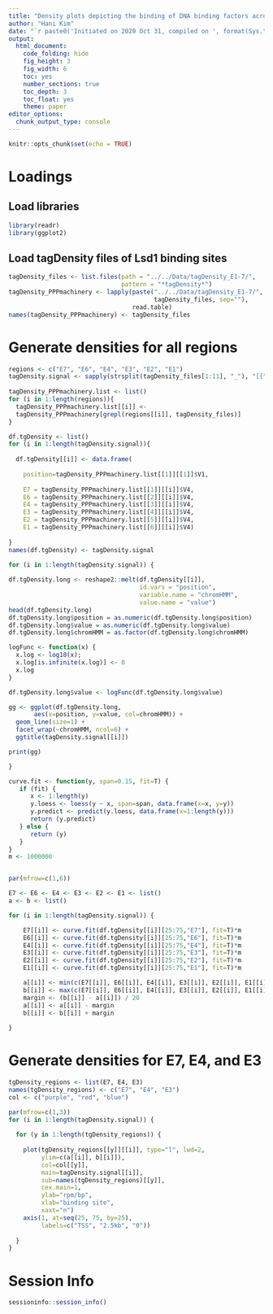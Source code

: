 ```yaml
---
title: "Density plots depicting the binding of DNA binding factors across regulatory domains"
author: "Hani Kim"
date: "`r paste0('Initiated on 2020 Oct 31, compiled on ', format(Sys.time(), '%Y %b %d'))`"
output:
  html_document:
    code_folding: hide
    fig_height: 3
    fig_width: 6
    toc: yes
    number_sections: true
    toc_depth: 3
    toc_float: yes
    theme: paper
editor_options: 
  chunk_output_type: console
---
```


```r
knitr::opts_chunk$set(echo = TRUE)
```

# Loadings
## Load libraries
```r
library(readr)
library(ggplot2)
```

## Load tagDensity files of Lsd1 binding sites
```r
tagDensity_files <- list.files(path = "../../Data/tagDensity_E1-7/",
                               pattern = "*tagDensity*")
tagDensity_PPPmachinery <- lapply(paste("../../Data/tagDensity_E1-7/", 
                                        tagDensity_files, sep=""), 
                                  read.table)
names(tagDensity_PPPmachinery) <- tagDensity_files
```

# Generate densities for all regions
```r
regions <- c("E7", "E6", "E4", "E3", "E2", "E1")
tagDensity.signal <- sapply(strsplit(tagDensity_files[1:11], "_"), "[[", 3)
  
tagDensity_PPPmachinery.list <- list()
for (i in 1:length(regions)){
  tagDensity_PPPmachinery.list[[i]] <-
  tagDensity_PPPmachinery[grepl(regions[[i]], tagDensity_files)]
}
```

```r
df.tgDensity <- list()
for (i in 1:length(tagDensity.signal)){
  
  df.tgDensity[[i]] <- data.frame(
    
    position=tagDensity_PPPmachinery.list[[1]][[1]]$V1,
    
    E7 = tagDensity_PPPmachinery.list[[1]][[i]]$V4,
    E6 = tagDensity_PPPmachinery.list[[2]][[i]]$V4,
    E4 = tagDensity_PPPmachinery.list[[3]][[i]]$V4,
    E3 = tagDensity_PPPmachinery.list[[4]][[i]]$V4,
    E2 = tagDensity_PPPmachinery.list[[5]][[i]]$V4,
    E1 = tagDensity_PPPmachinery.list[[6]][[i]]$V4)
  
}
names(df.tgDensity) <- tagDensity.signal
```

```r
for (i in 1:length(tagDensity.signal)) {
  
df.tgDensity.long <- reshape2::melt(df.tgDensity[[i]], 
                                    id.vars = "position",
                                    variable.name = "chromHMM", 
                                    value.name = "value")
head(df.tgDensity.long)
df.tgDensity.long$position = as.numeric(df.tgDensity.long$position)
df.tgDensity.long$value = as.numeric(df.tgDensity.long$value)
df.tgDensity.long$chromHMM = as.factor(df.tgDensity.long$chromHMM)

logFunc <- function(x) {
  x.log <- log10(x);
  x.log[is.infinite(x.log)] <- 0
  x.log
}

df.tgDensity.long$value <- logFunc(df.tgDensity.long$value)

gg <- ggplot(df.tgDensity.long, 
       aes(x=position, y=value, col=chromHMM)) + 
  geom_line(size=1) + 
  facet_wrap(~chromHMM, ncol=6) +
  ggtitle(tagDensity.signal[[i]])

print(gg)

}
```

```r
curve.fit <- function(y, span=0.15, fit=T) {
   if (fit) {
      x <- 1:length(y)
      y.loess <- loess(y ~ x, span=span, data.frame(x=x, y=y))
      y.predict <- predict(y.loess, data.frame(x=1:length(y)))
	  return (y.predict)
   } else {
      return (y)
   }
}
m <- 1000000


par(mfrow=c(1,6))

E7 <- E6 <- E4 <- E3 <- E2 <- E1 <- list()
a <- b <- list()

for (i in 1:length(tagDensity.signal)) {

	E7[[i]] <- curve.fit(df.tgDensity[[i]][25:75,"E7"], fit=T)*m
	E6[[i]] <- curve.fit(df.tgDensity[[i]][25:75,"E6"], fit=T)*m
	E4[[i]] <- curve.fit(df.tgDensity[[i]][25:75,"E4"], fit=T)*m
	E3[[i]] <- curve.fit(df.tgDensity[[i]][25:75,"E3"], fit=T)*m
	E2[[i]] <- curve.fit(df.tgDensity[[i]][25:75,"E2"], fit=T)*m
	E1[[i]] <- curve.fit(df.tgDensity[[i]][25:75,"E1"], fit=T)*m

	a[[i]] <- min(c(E7[[i]], E6[[i]], E4[[i]], E3[[i]], E2[[i]], E1[[i]]), na.rm=T)
	b[[i]] <- max(c(E7[[i]], E6[[i]], E4[[i]], E3[[i]], E2[[i]], E1[[i]]), na.rm=T)
	margin <- (b[[i]] - a[[i]]) / 20
	a[[i]] <- a[[i]] - margin
	b[[i]] <- b[[i]] + margin
	
}
```

# Generate densities for E7, E4, and E3
```r
tgDensity_regions <- list(E7, E4, E3)
names(tgDensity_regions) <- c("E7", "E4", "E3")
col <- c("purple", "red", "blue")

par(mfrow=c(1,3))
for (i in 1:length(tagDensity.signal)) {
  
  for (y in 1:length(tgDensity_regions)) {
    
    plot(tgDensity_regions[[y]][[i]], type="l", lwd=2, 
         ylim=c(a[[i]], b[[i]]),
         col=col[[y]], 
         main=tagDensity.signal[[i]],
         sub=names(tgDensity_regions)[[y]],
         cex.main=1, 
         ylab="rpm/bp", 
         xlab="binding site", 
         xaxt="n")
    axis(1, at=seq(25, 75, by=25), 
         labels=c("TSS", "2.5kb", "0"))
    
  }
}
```

# Session Info
```r
sessioninfo::session_info()
```

